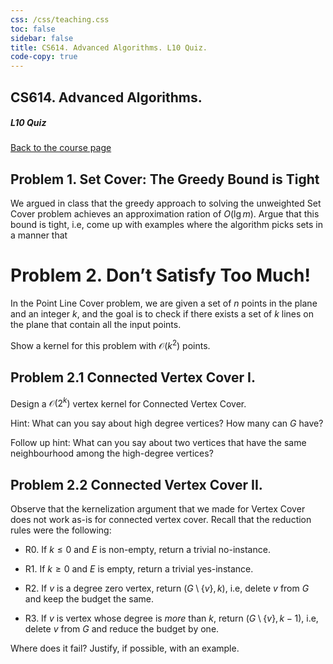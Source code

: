 ```yaml
---
css: /css/teaching.css
toc: false
sidebar: false
title: CS614. Advanced Algorithms. L10 Quiz.
code-copy: true
---
```


:::{.column-body-outset}

## CS614. Advanced Algorithms. 

##### L10 Quiz

[Back to the course page](../index.qmd)


:::{.callout-note icon="false"}

# Problem 1. Set Cover: The Greedy Bound is Tight

We argued in class that the greedy approach to solving the unweighted Set Cover problem achieves an approximation ration of $O(\lg m)$. Argue that this bound is tight, i.e, come up with examples where the algorithm picks sets in a manner that 

:::


:::{.callout-note icon="false"}

# Problem 2. Don't Satisfy Too Much!

In the Point Line Cover problem, we are given a set of $n$ points in the plane and an integer $k$, and the goal is to check if there exists a set of $k$ lines on the plane that contain all the input points. 

Show a kernel for this problem with $\mathcal{O}\left(k^2\right)$ points.

:::{.callout-note icon="false" minimal="true"}

# Problem 2.1 Connected Vertex Cover I.

Design a $\mathcal{O}(2^k)$ vertex kernel for Connected Vertex Cover.

Hint: What can you say about high degree vertices? How many can $G$ have?

Follow up hint: What can you say about two vertices that have the same neighbourhood among the high-degree vertices?

:::

:::{.callout-note icon="false" minimal="true"}

# Problem 2.2 Connected Vertex Cover II.

Observe that the kernelization argument that we made for Vertex Cover does not work as-is for connected vertex cover. Recall that the reduction rules were the following:

- R0. If $k \leqslant 0$ and $E$ is non-empty, return a trivial no-instance.

- R1. If $k \geqslant 0$ and $E$ is empty, return a trivial yes-instance.

- R2. If $v$ is a degree zero vertex, return $(G\setminus \{v\},k)$, i.e, delete $v$ from $G$ and keep the budget the same.

- R3. If $v$ is vertex whose degree is _more_ than $k$, return $(G\setminus \{v\},k-1)$, i.e, delete $v$ from $G$ and reduce the budget by one.

Where does it fail? Justify, if possible, with an example.

:::

:::


:::